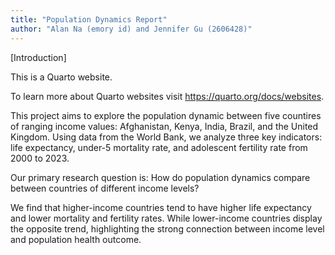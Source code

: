 ```yaml
---
title: "Population Dynamics Report"
author: "Alan Na (emory id) and Jennifer Gu (2606428)"
---
```


[Introduction]

This is a Quarto website.

To learn more about Quarto websites visit <https://quarto.org/docs/websites>.


This project aims to explore the population dynamic between five countires of ranging income values: Afghanistan, Kenya, India, Brazil, and the United Kingdom. Using data from the World Bank, we analyze three key indicators: life expectancy, under-5 mortality rate, and adolescent fertility rate from 2000 to 2023.

Our primary research question is: How do population dynamics compare between countries of different income levels?

We find that higher-income countries tend to have higher life expectancy and lower mortality and fertility rates. While lower-income countries display the opposite trend, highlighting the strong connection between income level and population health outcome.


